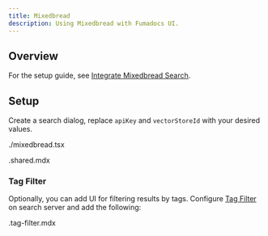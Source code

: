 ```yaml
---
title: Mixedbread
description: Using Mixedbread with Fumadocs UI.
---
```


## Overview

For the setup guide, see [Integrate Mixedbread Search](/docs/headless/search/mixedbread).

## Setup

Create a search dialog, replace `apiKey` and `vectorStoreId` with your desired values.

<include meta='title="components/search.tsx"'>./mixedbread.tsx</include>

<include>.shared.mdx</include>

### Tag Filter

Optionally, you can add UI for filtering results by tags. Configure [Tag Filter](/docs/headless/search/mixedbread#tag-filter) on search server and add the following:

<include>.tag-filter.mdx</include>
